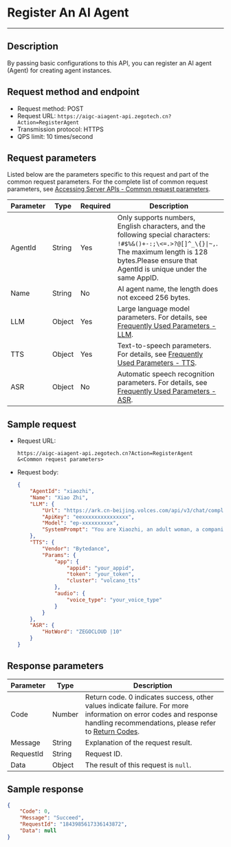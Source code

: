 # Register An AI Agent

---

## Description

By passing basic configurations to this API, you can register an AI agent (Agent) for creating agent instances.

## Request method and endpoint

- Request method: POST
- Request URL: `https://aigc-aiagent-api.zegotech.cn?Action=RegisterAgent`
- Transmission protocol: HTTPS
- QPS limit: 10 times/second

## Request parameters

Listed below are the parameters specific to this request and part of the common request parameters. For the complete list of common request parameters, see [Accessing Server APIs - Common request parameters](./../Accessing%20Server%20APIs.mdx#common-request-parameters).

| Parameter               | Type   | Required | Description             |
|------------------|------|------|-------------------------|
| AgentId          | String | Yes    | Only supports numbers, English characters, and the following special characters: `!#$%&()+-:;\<=.>?@[]^_\{}\|~,`. The maximum length is 128 bytes.<Note title="Note">Please ensure that AgentId is unique under the same AppID.</Note>                                                              |
| Name            | String | No       | AI agent name, the length does not exceed 256 bytes.                                                                 |
| LLM             | Object | Yes       | Large language model parameters. For details, see [Frequently Used Parameters - LLM](./../Common%20Parameter%20Description.mdx#llm).                                                            |
| TTS             | Object | Yes       | Text-to-speech parameters. For details, see [Frequently Used Parameters - TTS](./../Common%20Parameter%20Description.mdx#tts).                                                              |
| ASR             | Object | No       | Automatic speech recognition parameters. For details, see [Frequently Used Parameters - ASR](./../Common%20Parameter%20Description.mdx#asr).                          |

## Sample request

- Request URL:

    ```https
    https://aigc-aiagent-api.zegotech.cn?Action=RegisterAgent
    &<Common request parameters>
    ```

- Request body:
    ```json
    {
        "AgentId": "xiaozhi",
        "Name": "Xiao Zhi",
        "LLM": {
            "Url": "https://ark.cn-beijing.volces.com/api/v3/chat/completions",
            "ApiKey": "eexxxxxxxxxxxxxxx",
            "Model": "ep-xxxxxxxxxx",
            "SystemPrompt": "You are Xiaozhi, an adult woman, a companion assistant **created by ZEGOCLOUD**. Knowledgeable in everything, intelligent, wise, enthusiastic, and friendly. \nDialogue requirements: 1. Dialogue with users according to the requirements of the persona. \n2.No more than 100 words."
        },
        "TTS": {
            "Vendor": "Bytedance",
            "Params": {
                "app": {
                    "appid": "your_appid",
                    "token": "your_token",
                    "cluster": "volcano_tts"
                },
                "audio": {
                    "voice_type": "your_voice_type"
                }
            }
        },
        "ASR": {
            "HotWord": "ZEGOCLOUD |10"
        }
    }
    ```

## Response parameters

| Parameter | Type | Description |
|-----------|------|-------------|
| Code | Number | Return code. 0 indicates success, other values indicate failure. For more information on error codes and response handling recommendations, please refer to [Return Codes](./../Return%20codes.mdx). |
| Message | String | Explanation of the request result. |
| RequestId | String | Request ID. |
| Data | Object | The result of this request is `null`. |

## Sample response

```json
{
    "Code": 0,
    "Message": "Succeed",
    "RequestId": "1843985617336143872",
    "Data": null
}
```